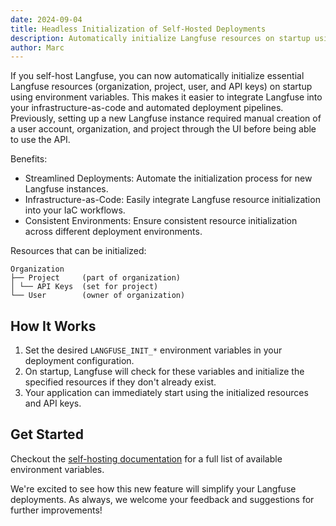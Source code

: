 ```yaml
---
date: 2024-09-04
title: Headless Initialization of Self-Hosted Deployments
description: Automatically initialize Langfuse resources on startup using environment variables, streamlining self-hosted deployments and infrastructure-as-code integrations.
author: Marc
---
```



<ChangelogHeader />

If you self-host Langfuse, you can now automatically initialize essential Langfuse resources (organization, project, user, and API keys) on startup using environment variables. This makes it easier to integrate Langfuse into your infrastructure-as-code and automated deployment pipelines. Previously, setting up a new Langfuse instance required manual creation of a user account, organization, and project through the UI before being able to use the API.

Benefits:

- Streamlined Deployments: Automate the initialization process for new Langfuse instances.
- Infrastructure-as-Code: Easily integrate Langfuse resource initialization into your IaC workflows.
- Consistent Environments: Ensure consistent resource initialization across different deployment environments.

Resources that can be initialized:

```
Organization
├── Project     (part of organization)
│ └── API Keys  (set for project)
└── User        (owner of organization)
```

## How It Works

1. Set the desired `LANGFUSE_INIT_*` environment variables in your deployment configuration.
2. On startup, Langfuse will check for these variables and initialize the specified resources if they don't already exist.
3. Your application can immediately start using the initialized resources and API keys.

## Get Started

Checkout the [self-hosting documentation](/self-hosting/headless-initialization) for a full list of available environment variables.

We're excited to see how this new feature will simplify your Langfuse deployments. As always, we welcome your feedback and suggestions for further improvements!
